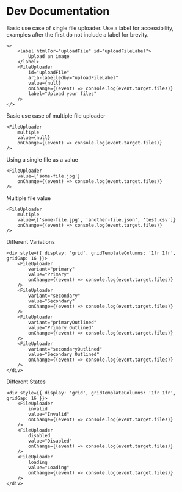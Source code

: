 # Dev Documentation

Basic use case of single file uploader. Use a label for accessibility, examples after the first do not include a label for brevity. 

```tsx
<>
    <label htmlFor="uploadFile" id="uploadFileLabel">
        Upload an image
    </label>
    <FileUploader 
        id="uploadFile"
        aria-labelledby="uploadFileLabel"
        value={null} 
        onChange={(event) => console.log(event.target.files)} 
        label="Upload your files"
    />
</>
```

Basic use case of multiple file uploader

```tsx
<FileUploader 
    multiple 
    value={null} 
    onChange={(event) => console.log(event.target.files)} 
/>
```

Using a single file as a value

```tsx
<FileUploader 
    value={'some-file.jpg'} 
    onChange={(event) => console.log(event.target.files)} 
/>
```

Multiple file value

```tsx
<FileUploader 
    multiple 
    value={['some-file.jpg', 'another-file.json', 'test.csv']} 
    onChange={(event) => console.log(event.target.files)} 
/>
```

Different Variations

```tsx
<div style={{ display: 'grid', gridTemplateColumns: '1fr 1fr', gridGap: 16 }}>
    <FileUploader
        variant="primary"  
        value="Primary" 
        onChange={(event) => console.log(event.target.files)} 
    />
    <FileUploader 
        variant="secondary"
        value="Secondary"
        onChange={(event) => console.log(event.target.files)} 
    />
    <FileUploader
        variant="primaryOutlined" 
        value="Primary Outlined"
        onChange={(event) => console.log(event.target.files)} 
    />
    <FileUploader 
        variant="secondaryOutlined"
        value="Secondary Outlined"
        onChange={(event) => console.log(event.target.files)} 
    />
</div>
```

Different States

```tsx
<div style={{ display: 'grid', gridTemplateColumns: '1fr 1fr', gridGap: 16 }}>
    <FileUploader
        invalid
        value="Invalid" 
        onChange={(event) => console.log(event.target.files)} 
    />
    <FileUploader 
        disabled
        value="Disabled"
        onChange={(event) => console.log(event.target.files)} 
    />
    <FileUploader
        loading
        value="Loading" 
        onChange={(event) => console.log(event.target.files)} 
    />
</div>
```